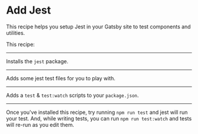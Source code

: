 # Add Jest

This recipe helps you setup Jest in your Gatsby site to test components and utilities.

<Config
  name="gatsbyjs/add-jest"
/>

This recipe:

---

Installs the `jest` package.

<NPMPackage name="jest" />

---

Adds some jest test files for you to play with.

<File
  path="src/jest-example/sum.js"
  content="https://gist.github.com/KyleAMathews/3267b3e09b23dd693aa996b23dfd2d6f/raw/f7c8fa25c295421d8826037b40ac924a33aebf15/sum.js"
/>

<File
  path="src/jest-example/sum.test.js"
  content="https://gist.github.com/KyleAMathews/3267b3e09b23dd693aa996b23dfd2d6f/raw/f7c8fa25c295421d8826037b40ac924a33aebf15/sum.test.js"
/>

---

Adds a `test` & `test:watch` scripts to your `package.json`.

<NPMScript
  name="test"
  command="jest"
/>

<NPMScript
  name="test:watch"
  command="jest --watch"
/>

---

Once you've installed this recipe, try running `npm run test` and jest will run your test. And, while writing tests, you can run `npm run test:watch` and tests will re-run
as you edit them.
